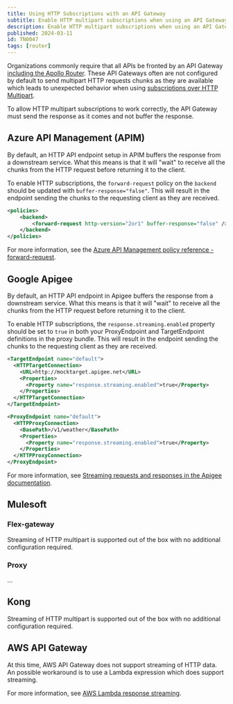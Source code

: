 ```yaml
---
title: Using HTTP Subscriptions with an API Gateway
subtitle: Enable HTTP multipart subscriptions when using an API Gateway infront of the Router
description: Enable HTTP multipart subscriptions when using an API Gateway infront of the Router.
published: 2024-03-11
id: TN0047
tags: [router]
---
```


Organizations commonly require that all APIs be fronted by an API Gateway [including the Apollo Router](/technotes/TN0037-api-gateways).
These API Gateways often are not configured by default to send multipart HTTP requests chunks as they are available which leads to unexpected behavior when using [subscriptions over HTTP Multipart](/router/executing-operations/subscription-support#http-callback-setup).

To allow HTTP multipart subscriptions to work correctly, the API Gateway must send the response as it comes and not buffer the response.

<!-- vale Apollo.Headings = NO -->

## Azure API Management (APIM)

<!-- vale Apollo.Headings = YES -->

By default, an HTTP API endpoint setup in APIM buffers the response from a downstream service. What this means is that it will "wait" to receive all the chunks from the HTTP request before returning it to the client.

To enable HTTP subscriptions, the `forward-request` policy on the `backend` should be updated with `buffer-response="false"`. This will result in the endpoint sending the chunks to the requesting client as they are received.

```xml
<policies>
    <backend>
        <forward-request http-version="2or1" buffer-response="false" />
    </backend>
</policies>
```

<Note>

For more information, see the [Azure API Management policy reference - forward-request](https://learn.microsoft.com/en-us/azure/api-management/forward-request-policy#attributes).

</Note>

<!-- vale Apollo.Headings = NO -->

## Google Apigee

<!-- vale Apollo.Headings = YES -->

By default, an HTTP API endpoint in Apigee buffers the response from a downstream service. What this means is that it will "wait" to receive all the chunks from the HTTP request before returning it to the client.

To enable HTTP subscriptions, the `response.streaming.enabled` property should be set to `true` in both your ProxyEndpoint and TargetEndpoint definitions in the proxy bundle. This will result in the endpoint sending the chunks to the requesting client as they are received.

```xml
<TargetEndpoint name="default">
  <HTTPTargetConnection>
    <URL>http://mocktarget.apigee.net</URL>
    <Properties>
      <Property name="response.streaming.enabled">true</Property>
    </Properties>
  </HTTPTargetConnection>
</TargetEndpoint>
```

```xml
<ProxyEndpoint name="default">
  <HTTPProxyConnection>
    <BasePath>/v1/weather</BasePath>
    <Properties>
      <Property name="response.streaming.enabled">true</Property>
    </Properties>
  </HTTPProxyConnection>
</ProxyEndpoint>
```

<Note>

For more information, see [Streaming requests and responses in the Apigee documentation](https://cloud.google.com/apigee/docs/api-platform/develop/enabling-streaming?hl=en).

</Note>

## Mulesoft

### Flex-gateway

Streaming of HTTP multipart is supported out of the box with no additional configuration required.

### Proxy

...

## Kong

Streaming of HTTP multipart is supported out of the box with no additional configuration required.

## AWS API Gateway

At this time, AWS API Gateway does not support streaming of HTTP data. An possible workaround is to use a Lambda expression which does support streaming.

<Note>

For more information, see [AWS Lambda response streaming](https://aws.amazon.com/blogs/compute/introducing-aws-lambda-response-streaming/).

</Note>
